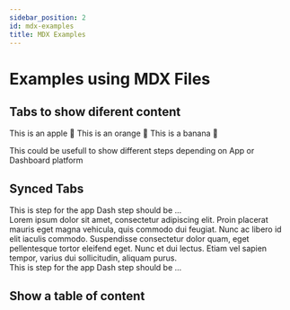 ```yaml
---
sidebar_position: 2
id: mdx-examples
title: MDX Examples
---
```



# Examples using MDX Files

## Tabs to show diferent content

<Tabs>
  <TabItem value="apple" label="Apple" default>
    This is an apple 🍎
  </TabItem>
  <TabItem value="orange" label="Orange">
    This is an orange 🍊
  </TabItem>
  <TabItem value="banana" label="Banana">
    This is a banana 🍌
  </TabItem>
</Tabs>

This could be usefull to show different steps depending on App or Dashboard platform

## Synced Tabs
<Tabs groupId="app-type">
  <TabItem value="app" label="App">This is step for the app</TabItem>
  <TabItem value="dash" label="Dash">Dash step should be ...</TabItem>
</Tabs>

<br/>
Lorem ipsum dolor sit amet, consectetur adipiscing elit. Proin placerat mauris eget magna vehicula, quis commodo dui feugiat. Nunc ac libero id elit iaculis commodo. Suspendisse consectetur dolor quam, eget pellentesque tortor eleifend eget. Nunc et dui lectus. Etiam vel sapien tempor, varius dui sollicitudin, aliquam purus.
<br/>

<Tabs groupId="app-type">
  <TabItem value="app" label="App">This is step for the app</TabItem>
  <TabItem value="dash" label="Dash">Dash step should be ...</TabItem>
</Tabs>

## Show a table of content

<TOCInline toc={toc} />